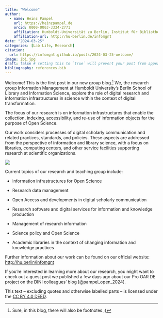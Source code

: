 ```yaml
---
title: "Welcome"
author:
  - name: Heinz Pampel
    url: https://heinzpampel.de
    orcid: 0000-0003-3334-2771
    affiliation: Humboldt-Universität zu Berlin, Institut für Bibliotheks- und Informationswissenschaft (IBI) & Helmholtz-Gemeinschaft, Helmholtz Open Science Office
    affiliation-url: http://hu-berlin.de/infomgnt
date: "2024-03-25"
categories: [Lab Life, Research]
citation: 
  url: https://infomgnt.github.io/posts/2024-03-25-welcome/ 
image: ibi.jpg
draft: false # setting this to `true` will prevent your post from appearing on your listing page until you're ready!
bibliography: references.bib
---
```


Welcome! This is the first post in our new group blog.[^1] We, the research group Information Management at Humboldt University's Berlin School of Library and Information Science, explore the role of digital research and information infrastructures in science within the context of digital transformation.

[^1]: Sure, in this blog, there will also be footnotes ;)

The focus of our research is on information infrastructures that enable the collection, indexing, accessibility, and re-use of information objects for the purpose of Open Science.

Our work considers processes of digital scholarly communication and related practices, standards, and policies. These aspects are addressed from the perspective of information and library science, with a focus on libraries, computing centers, and other service facilities supporting research at scientific organizations.

![](ibi.jpg)

Current topics of our research and teaching group include:

-   Information infrastructures for Open Science

-   Research data management

-   Open Access and developments in digital scholarly communication

-   Research software and digital services for information and knowledge production

-   Management of research information

-   Science policy and Open Science

-   Academic libraries in the context of changing information and knowledge practices

Further information about our work can be found on our official website: <http://hu.berlin/infomgnt>

If you're interested in learning more about our research, you might want to check out a guest post we published a few days ago about our Pro OAR DE project on the DINI colleagues' blog [@pampel_open_2024].

This text – excluding quotes and otherwise labelled parts – is licensed under the [CC BY 4.0 DEED](https://creativecommons.org/licenses/by/4.0/deed.de).
